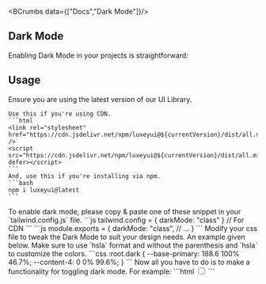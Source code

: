 
<Helmet>
  <title>Dark Mode | LuxeyUI - Elevate your design effortlessly and quickly</title> 
  <meta name="description" content="Just like every modern library, light & dark modes are also available in LuxeyUI. Moreover, it's super easy to set the functionality."/>
</Helmet>

<BCrumbs data={["Docs","Dark Mode"]}/>

<Article>

# Dark Mode

Enabling Dark Mode in your projects is straightforward:

## Usage

<Steps>
  <Step heading="Update the library">
    Ensure you are using the latest version of our UI Library.
    
    Use this if you're using CDN.
    ```html
    <link rel="stylesheet" href="https://cdn.jsdelivr.net/npm/luxeyui@${currentVersion}/dist/all.min.css" />
    <script src="https://cdn.jsdelivr.net/npm/luxeyui@${currentVersion}/dist/all.min.js" defer></script>
    ```
    And, use this if you're installing via npm.
    ```bash 
    npm i luxeyui@latest
    ```
  </Step>
  <Step heading="Enable Dark Mode">
    To enable dark mode, please copy & paste one of these snippet in your `tailwind.config.js` file.
    ```js 
    tailwind.config = { darkMode: "class" } // For CDN
    ```
    ```js
    module.exports = {
      darkMode: "class",
      // ...
    }
    ```
  </Step>
  <Step heading="Customize as Needed">
    Modify your css file to tweak the Dark Mode to suit your design needs. An example given below. Make sure to use `hsla` format and without the parenthesis and `hsla` to customize the colors.
    ```css 
      :root.dark {
      	--base-primary: 188.6 100% 46.7%;
      	--content-4: 0 0% 99.6%;
      }
    ```
  </Step>
  <Step heading="Add the toggle functionality">
    Now all you have to do is to make a functionality for toggling dark mode. For example:
    ```html
    <input type="checkbox" id="toggler" class="switch" />
    <script>
      document
    		.querySelector("#toggler")
    		.addEventListener(
    			"click",
    			e =>
    				(document.documentElement.className = e.target.checked
    					? "dark"
    					: "")
    		);
    </script>
    ```
  </Step>
</Steps>

</Article>